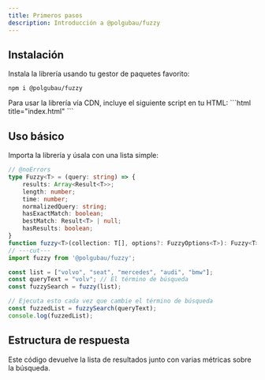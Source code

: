 ```yaml
---
title: Primeros pasos
description: Introducción a @polgubau/fuzzy
---
```


## Instalación

Instala la librería usando tu gestor de paquetes favorito:
```package-install
npm i @polgubau/fuzzy
```

<Accordions type="single">
  <Accordion title="¿Usando CDN?" value="cdn" id="cdn">
  Para usar la librería vía CDN, incluye el siguiente script en tu HTML:
  ```html title="index.html"
<script src="https://cdn.jsdelivr.net/npm/@polgubau/fuzzy"></script>
```
   </Accordion>
</Accordions>

## Uso básico

Importa la librería y úsala con una lista simple:

```ts twoslash title="index.ts"
// @noErrors
type Fuzzy<T> = (query: string) => {
    results: Array<Result<T>>;
    length: number;
    time: number;
    normalizedQuery: string;
    hasExactMatch: boolean;
    bestMatch: Result<T> | null;
    hasResults: boolean;
}
function fuzzy<T>(collection: T[], options?: FuzzyOptions<T>): Fuzzy<T>;
// ---cut---
import fuzzy from '@polgubau/fuzzy';

const list = ["volvo", "seat", "mercedes", "audi", "bmw"];
const queryText = "volv"; // El término de búsqueda
const fuzzySearch = fuzzy(list);

// Ejecuta esto cada vez que cambie el término de búsqueda
const fuzzedList = fuzzySearch(queryText);
console.log(fuzzedList);
```

## Estructura de respuesta
Este código devuelve la lista de resultados junto con varias métricas sobre la búsqueda.
<AutoTypeTable path="./src/types/lib.ts" name="FuzzyResponse" />
 
 